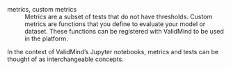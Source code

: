 metrics, custom metrics
: Metrics are a subset of tests that do not have thresholds. Custom metrics are functions that you define to evaluate your model or dataset. These functions can be registered with ValidMind to be used in the platform.

In the context of ValidMind's Jupyter notebooks, metrics and tests can be thought of as interchangeable concepts. 